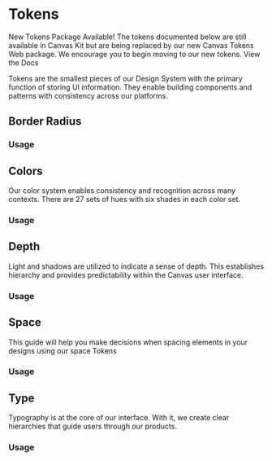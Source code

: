 
<Meta of={TokenStories} />

# Tokens

<InformationHighlight>
  <InformationHighlight.Icon />
  <InformationHighlight.Heading>New Tokens Package Available!</InformationHighlight.Heading>
  <InformationHighlight.Body>
    The tokens documented below are still available in Canvas Kit but are being replaced by our new
    Canvas Tokens Web package. We encourage you to begin moving to our new tokens.
  </InformationHighlight.Body>
  <InformationHighlight.Link href="https://workday.github.io/canvas-tokens/?path=/docs/docs-getting-started--docs">
    View the Docs
  </InformationHighlight.Link>
</InformationHighlight>

Tokens are the smallest pieces of our Design System with the primary function of storing UI
information. They enable building components and patterns with consistency across our platforms.

<CodeExamplePreview code={Overview} />

## Border Radius

### Usage

<CodeExamplePreview code={BorderRadius} />

## Colors

Our color system enables consistency and recognition across many contexts. There are 27 sets of hues
with six shades in each color set.

### Usage

<CodeExamplePreview code={Colors} />

## Depth

Light and shadows are utilized to indicate a sense of depth. This establishes hierarchy and provides
predictability within the Canvas user interface.

### Usage

<CodeExamplePreview code={Depth} />

## Space

This guide will help you make decisions when spacing elements in your designs using our space Tokens

### Usage

<CodeExamplePreview code={Space} />

## Type

Typography is at the core of our interface. With it, we create clear hierarchies that guide users
through our products.

### Usage

<CodeExamplePreview code={Type} />
